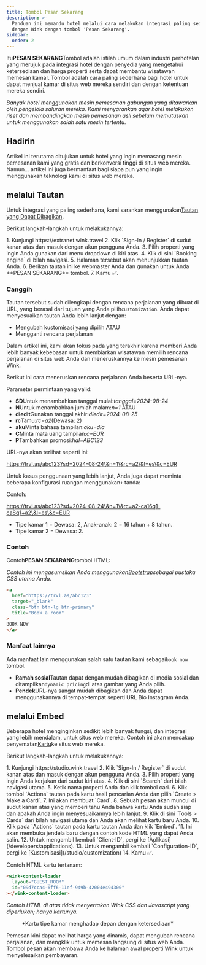 ```yaml
---
title: Tombol Pesan Sekarang
description: >-
  Panduan ini memandu hotel melalui cara melakukan integrasi paling sederhana
  dengan Wink dengan tombol 'Pesan Sekarang'.
sidebar:
  order: 2
---
```


Itu**PESAN SEKARANG**Tombol adalah istilah umum dalam industri perhotelan yang merujuk pada integrasi hotel dengan penyedia yang mengetahui ketersediaan dan harga properti serta dapat membantu wisatawan memesan kamar. Tombol adalah cara paling sederhana bagi hotel untuk dapat menjual kamar di situs web mereka sendiri dan dengan ketentuan mereka sendiri.

*Banyak hotel menggunakan mesin pemesanan gabungan yang ditawarkan oleh pengelola saluran mereka. Kami menyarankan agar hotel melakukan riset dan membandingkan mesin pemesanan asli sebelum memutuskan untuk menggunakan salah satu mesin tertentu.*

## Hadirin

Artikel ini terutama ditujukan untuk hotel yang ingin memasang mesin pemesanan kami yang gratis dan berkonversi tinggi di situs web mereka.
Namun... artikel ini juga bermanfaat bagi siapa pun yang ingin menggunakan teknologi kami di situs web mereka.

## melalui Tautan

Untuk integrasi yang paling sederhana, kami sarankan menggunakan[Tautan yang Dapat Dibagikan](/studio/shareable-links).

Berikut langkah-langkah untuk melakukannya:

<Steps>
  1. Kunjungi https://extranet.wink.travel
  2. Klik `Sign-In / Register` di sudut kanan atas dan masuk dengan akun pengguna Anda.
  3. Pilih properti yang ingin Anda gunakan dari menu dropdown di kiri atas.
  4. Klik di sini `Booking engine` di bilah navigasi.
  5. Halaman tersebut akan menunjukkan tautan Anda.
  6. Berikan tautan ini ke webmaster Anda dan gunakan untuk Anda **PESAN SEKARANG** tombol.
  7. Kamu ✅.
</Steps>


### Canggih

Tautan tersebut sudah dilengkapi dengan rencana perjalanan yang dibuat di URL, yang berasal dari tujuan yang Anda pilih`customization`.
Anda dapat menyesuaikan tautan Anda lebih lanjut dengan:

* Mengubah kustomisasi yang dipilih ATAU
* Mengganti rencana perjalanan

Dalam artikel ini, kami akan fokus pada yang terakhir karena memberi Anda lebih banyak kebebasan untuk membiarkan wisatawan memilih rencana perjalanan di situs web Anda dan meneruskannya ke mesin pemesanan Wink.

Berikut ini cara meneruskan rencana perjalanan Anda beserta URL-nya.

Parameter permintaan yang valid:

* **SD**Untuk menambahkan tanggal mulai:*tanggal=2024-08-24*
* **N**Untuk menambahkan jumlah malam:*n=1* ATAU
* **diedit**Gunakan tanggal akhir:*diedit=2024-08-25*
* **rc**Tamu:*rc=a2*(Dewasa: 2)
* **aku**Minta bahasa tampilan:*aku=dia*
* **C**Minta mata uang tampilan:*c=EUR*
* **P**Tambahkan promosi:*hal=ABC123*

URL-nya akan terlihat seperti ini:

https://trvl.as/abc123?sd=2024-08-24\&n=1\&rc=a2\&l=es\&c=EUR

Untuk kasus penggunaan yang lebih lanjut, Anda juga dapat meminta beberapa konfigurasi ruangan menggunakan`+` tanda:

Contoh:

https://trvl.as/abc123?sd=2024-08-24\&n=1\&rc=a2-ca16q1-ca8q1+a2\&l=es\&c=EUR

* Tipe kamar 1 = Dewasa: 2, Anak-anak: 2 = 16 tahun + 8 tahun.
* Tipe kamar 2 = Dewasa: 2.

### Contoh

Contoh**PESAN SEKARANG**tombol HTML:

*Contoh ini mengasumsikan Anda menggunakan[Bootstrap](https://getbootstrap.com)sebagai pustaka CSS utama Anda.*

```html
<a
  href="https://trvl.as/abc123"
  target="_blank"
  class="btn btn-lg btn-primary"
  title="Book a room"
>
BOOK NOW
</a>
```

### Manfaat lainnya

Ada manfaat lain menggunakan salah satu tautan kami sebagai`book now` tombol.

* **Ramah sosial**Tautan dapat dengan mudah dibagikan di media sosial dan ditampilkan`dynamic pricing`di atas gambar yang Anda pilih.
* **Pendek**URL-nya sangat mudah dibagikan dan Anda dapat menggunakannya di tempat-tempat seperti URL Bio Instagram Anda.

## melalui Embed

Beberapa hotel menginginkan sedikit lebih banyak fungsi, dan integrasi yang lebih mendalam, untuk situs web mereka. Contoh ini akan mencakup penyematan[Kartu](/studio/cards)ke situs web mereka.

Berikut langkah-langkah untuk melakukannya:

<Steps>
  1. Kunjungi https://studio.wink.travel
  2. Klik `Sign-In / Register` di sudut kanan atas dan masuk dengan akun pengguna Anda.
  3. Pilih properti yang ingin Anda kerjakan dari sudut kiri atas.
  4. Klik di sini `Search` dari bilah navigasi utama.
  5. Ketik nama properti Anda dan klik tombol cari.
  6. Klik tombol `Actions` tautan pada kartu hasil pencarian Anda dan pilih `Create > Make a Card`.
  7. Ini akan membuat `Card`.
  8. Sebuah pesan akan muncul di sudut kanan atas yang memberi tahu Anda bahwa kartu Anda sudah siap dan apakah Anda ingin menyesuaikannya lebih lanjut.
  9. Klik di sini `Tools > Cards` dari bilah navigasi utama dan Anda akan melihat kartu baru Anda.
  10. Klik pada `Actions` tautan pada kartu tautan Anda dan klik `Embed`.
  11. Ini akan membuka jendela baru dengan contoh kode HTML yang dapat Anda salin.
  12. Untuk mengambil kembali `Client-ID`, pergi ke [Aplikasi](/developers/applications).
  13. Untuk mengambil kembali `Configuration-ID`, pergi ke [Kustomisasi](/studio/customization)
  14. Kamu ✅.
</Steps>


Contoh HTML kartu tertanam:

```html
<wink-content-loader
  layout="GUEST_ROOM"
  id="09d7cca4-6ff6-11ef-949b-42004e494300"
></wink-content-loader>
```

*Contoh HTML di atas tidak menyertakan Wink CSS dan Javascript yang diperlukan; hanya kartunya.*

<figure>
  <CloudinaryImage width="350" height="829" resize="scale" quality="best" alt="Pratinjau kartu" src="academy/card-example" errorImage="noimage_opaque_nyrtl0.png" />

  <figcaption>*Kartu tipe kamar menghadap depan dengan ketersediaan*</figcaption>
</figure>


Pemesan kini dapat melihat harga yang dinamis, dapat mengubah rencana perjalanan, dan mengklik untuk memesan langsung di situs web Anda. Tombol pesan akan membawa Anda ke halaman awal properti Wink untuk menyelesaikan pembayaran.

